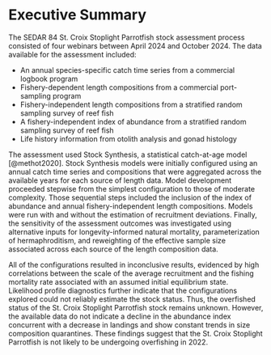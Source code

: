 # Executive Summary {.unnumbered}

The SEDAR 84 St. Croix Stoplight Parrotfish stock assessment process consisted of four webinars between April 2024 and October 2024. The data available for the assessment included:

-   An annual species-specific catch time series from a commercial logbook program
-   Fishery-dependent length compositions from a commercial port-sampling program
-   Fishery-independent length compositions from a stratified random sampling survey of reef fish
-   A fishery-independent index of abundance from a stratified random sampling survey of reef fish
-   Life history information from otolith analysis and gonad histology

The assessment used Stock Synthesis, a statistical catch-at-age model [@methot2020]. Stock Synthesis models were initially configured using an annual catch time series and compositions that were aggregated across the available years for each source of length data. Model development proceeded stepwise from the simplest configuration to those of moderate complexity. Those sequential steps included the inclusion of the index of abundance and annual fishery-independent length compositions. Models were run with and without the estimation of recruitment deviations. Finally, the sensitivity of the assessment outcomes was investigated using alternative inputs for longevity-informed natural mortality, parameterization of hermaphroditism, and reweighting of the effective sample size associated across each source of the length composition data.

All of the configurations resulted in inconclusive results, evidenced by high correlations between the scale of the average recruitment and the fishing mortality rate associated with an assumed initial equilibrium state. Likelihood profile diagnostics further indicate that the configurations explored could not reliably estimate the stock status. Thus, the overfished status of the St. Croix Stoplight Parrotfish stock remains unknown. However, the available data do not indicate a decline in the abundance index concurrent with a decrease in landings and show constant trends in size composition quarantines. These findings suggest that the St. Croix Stoplight Parrotfish is not likely to be undergoing overfishing in 2022.

```{=openxml}
<w:p><w:r><w:br w:type="page"/></w:r></w:p>
```
